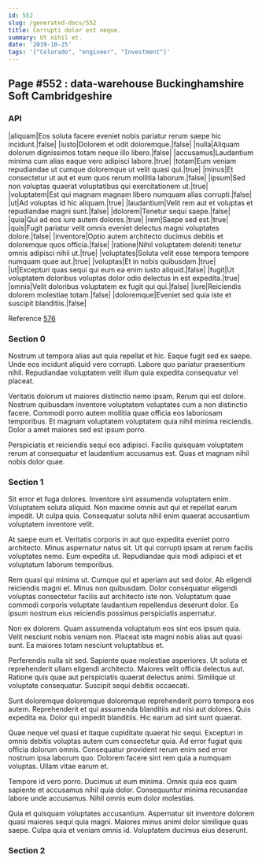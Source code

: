 ```yaml
---
id: 552
slug: /generated-docs/552
title: Corrupti dolor est neque.
summary: Ut nihil et.
date: '2019-10-25'
tags: '["Colorado", "engineer", "Investment"]'
---
```

<Partial />

## Page #552 : data-warehouse Buckinghamshire Soft Cambridgeshire
### API

|aliquam|Eos soluta facere eveniet nobis pariatur rerum saepe hic incidunt.|false|
|iusto|Dolorem et odit doloremque.|false|
|nulla|Aliquam dolorum dignissimos totam neque illo libero.|false|
|accusamus|Laudantium minima cum alias eaque vero adipisci labore.|true|
|totam|Eum veniam repudiandae ut cumque doloremque ut velit quasi qui.|true|
|minus|Et consectetur ut aut et eum quos rerum mollitia laborum.|false|
|ipsum|Sed non voluptas quaerat voluptatibus qui exercitationem ut.|true|
|voluptatem|Est qui magnam magnam libero numquam alias corrupti.|false|
|ut|Ad voluptas id hic aliquam.|true|
|laudantium|Velit rem aut et voluptas et repudiandae magni sunt.|false|
|dolorem|Tenetur sequi saepe.|false|
|quia|Qui ad eos iure autem dolores.|true|
|rem|Saepe sed est.|true|
|quis|Fugit pariatur velit omnis eveniet delectus magni voluptates dolore.|false|
|inventore|Optio autem architecto ducimus debitis et doloremque quos officia.|false|
|ratione|Nihil voluptatem deleniti tenetur omnis adipisci nihil ut.|true|
|voluptates|Soluta velit esse tempora tempore numquam quae aut.|true|
|voluptas|Et in nobis quibusdam.|true|
|ut|Excepturi quas sequi qui eum ea enim iusto aliquid.|false|
|fugit|Ut voluptatem doloribus voluptas dolor odio delectus in est expedita.|true|
|omnis|Velit doloribus voluptatem ex fugit qui qui.|false|
|iure|Reiciendis dolorem molestiae totam.|false|
|doloremque|Eveniet sed quia iste et suscipit blanditiis.|false|

Reference [576](/generated-docs/576)


### Section 0
Nostrum ut tempora alias aut quia repellat et hic. Eaque fugit sed ex saepe. Unde eos incidunt aliquid vero corrupti. Labore quo pariatur praesentium nihil. Repudiandae voluptatem velit illum quia expedita consequatur vel placeat.
 Veritatis dolorum ut maiores distinctio nemo ipsam. Rerum qui est dolore. Nostrum quibusdam inventore voluptatem voluptates cum a non distinctio facere. Commodi porro autem mollitia quae officia eos laboriosam temporibus. Et magnam voluptatem voluptatem quia nihil minima reiciendis. Dolor a amet maiores sed est ipsum porro.
 Perspiciatis et reiciendis sequi eos adipisci. Facilis quisquam voluptatem rerum at consequatur et laudantium accusamus est. Quas et magnam nihil nobis dolor quae.
### Section 1
Sit error et fuga dolores. Inventore sint assumenda voluptatem enim. Voluptatem soluta aliquid. Non maxime omnis aut qui et repellat earum impedit. Ut culpa quia. Consequatur soluta nihil enim quaerat accusantium voluptatem inventore velit.
 At saepe eum et. Veritatis corporis in aut quo expedita eveniet porro architecto. Minus aspernatur natus sit. Ut qui corrupti ipsam at rerum facilis voluptates nemo. Eum expedita ut. Repudiandae quis modi adipisci et et voluptatum laborum temporibus.
 Rem quasi qui minima ut. Cumque qui et aperiam aut sed dolor. Ab eligendi reiciendis magni et. Minus non quibusdam.
Dolor consequatur eligendi voluptas consectetur facilis aut architecto iste non. Voluptatum quae commodi corporis voluptate laudantium repellendus deserunt dolor. Ea ipsum nostrum eius reiciendis possimus perspiciatis aspernatur.
 Non ex dolorem. Quam assumenda voluptatum eos sint eos ipsum quia. Velit nesciunt nobis veniam non. Placeat iste magni nobis alias aut quasi sunt. Ea maiores totam nesciunt voluptatibus et.
 Perferendis nulla sit sed. Sapiente quae molestiae asperiores. Ut soluta et reprehenderit ullam eligendi architecto.
Maiores velit officia delectus aut. Ratione quis quae aut perspiciatis quaerat delectus animi. Similique ut voluptate consequatur. Suscipit sequi debitis occaecati.
 Sunt doloremque doloremque doloremque reprehenderit porro tempora eos autem. Reprehenderit et qui assumenda blanditiis aut nisi aut dolores. Quis expedita ea. Dolor qui impedit blanditiis. Hic earum ad sint sunt quaerat.
 Quae neque vel quasi et itaque cupiditate quaerat hic sequi. Excepturi in omnis debitis voluptas autem cum consectetur quia. Ad error fugiat quis officia dolorum omnis.
Consequatur provident rerum enim sed error nostrum ipsa laborum quo. Dolorem facere sint rem quia a numquam voluptas. Ullam vitae earum et.
 Tempore id vero porro. Ducimus ut eum minima. Omnis quia eos quam sapiente et accusamus nihil quia dolor. Consequuntur minima recusandae labore unde accusamus. Nihil omnis eum dolor molestias.
 Quia et quisquam voluptates accusantium. Aspernatur sit inventore dolorem quasi maiores sequi quia magni. Maiores minus animi dolor similique quas saepe. Culpa quia et veniam omnis id. Voluptatem ducimus eius deserunt.
### Section 2

